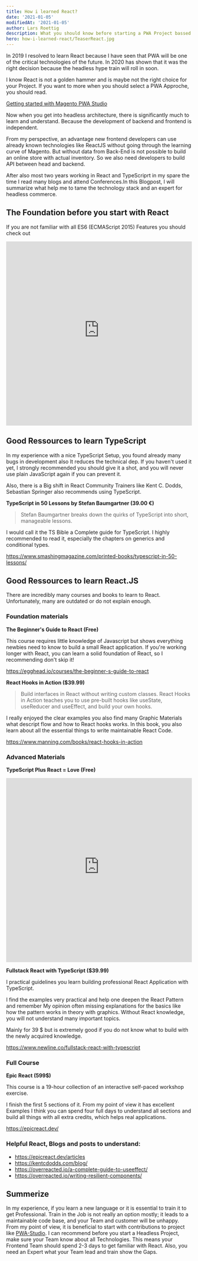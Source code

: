 ```yaml
---
title: How i learned React?
date: '2021-01-05'
modifiedAt: '2021-01-05'
author: Lars Roettig
description: What you should know before starting a PWA Project bassed on React.
hero: how-i-learned-react/TeaserReact.jpg
---
```



In 2019 I resolved to learn React because I have seen that PWA will be one of the critical technologies of the future.
In 2020 has shown that it was the right decision because the headless hype train will roll in soon.

I know React is not a golden hammer and is maybe not the right choice for your Project.
If you want to more when you should select a PWA Approche, you should read.

[Getting started with Magento PWA Studio](https://larsroettig.dev/getting-started-with-magento-pwa-studio)


Now when you get into headless architecture, there is significantly much to learn and understand.
Because the development of backend and frontend is independent.

From my perspective, an advantage new frontend developers can use already known technologies like ReactJS without going through the learning curve of Magento.
But without data from Back-End is not possible to build an online store with actual inventory. So we also need developers to build API between head and backend.

After also most two years working in React and TypeScriprt in my spare
the time I read many blogs and attend Conferences.In this Blogpost, I will summarize what help me to tame the technology stack and
an expert for headless commerce.

## The Foundation before you start with React
If you are not familiar with all ES6 (ECMAScript 2015) Features
you should check out

<iframe
  width="100%"
  height="500"
  src="https://www.youtube-nocookie.com/embed/WZQc7RUAg18"
  frameborder="0"
  allow="autoplay; encrypted-media"
  allowfullscreen
></iframe>

## Good Ressources to learn TypeScript

In my experience with a nice TypeScript Setup, you found already many bugs in development also It reduces the technical dep.
If you haven't used it yet, I strongly recommended you should give it a shot, and you will never use plain JavaScript again if you can prevent it.

Also, there is a Big shift in React Community Trainers like Kent C. Dodds, Sebastian Springer also recommends using TypeScript.

**TypeScript in 50 Lessons by Stefan Baumgartner (39.00 €)**

> Stefan Baumgartner breaks down the quirks of TypeScript into short, manageable lessons.

I would call it the TS Bible a Complete guide for TypeScript.
I highly recommended to read it, especially the chapters on generics and conditional types.

https://www.smashingmagazine.com/printed-books/typescript-in-50-lessons/

## Good Ressources to learn React.JS
There are incredibly many courses and books to learn to React.
Unfortunately, many are outdated or do not explain enough.

### Foundation materials

**The Beginner's Guide to React (Free)**

This course requires little knowledge of Javascript but shows everything newbies need to know to build a small React application.
If you're working longer with React, you can learn a solid foundation of React, so I recommending don't skip it!

https://egghead.io/courses/the-beginner-s-guide-to-react

**React Hooks in Action ($39.99)**

> Build interfaces in React without writing custom classes.
> React Hooks in Action teaches you to use pre-built hooks like useState, useReducer and useEffect, and build your own hooks.

I really enjoyed the clear examples you also find many Graphic Materials what descript flow and how to React hooks works.
In this book, you also learn about all the essential things to write maintainable React Code.

https://www.manning.com/books/react-hooks-in-action

### Advanced Materials

**TypeScript Plus React = Love (Free)**
<iframe
  width="100%"
  height="500"
  src="https://www.youtube-nocookie.com/embed/xfcPUP2_J9E"
  frameborder="0"
  allow="autoplay; encrypted-media"
  allowfullscreen
></iframe>


**Fullstack React with TypeScript ($39.99)**

I practical guidelines you learn building professional React Application with TypeScript.

I find the examples very practical and help one deepen the React Pattern and remember My opinion often missing explanations for the basics like how the pattern works in theory with graphics. Without React knowledge, you will not understand many important topics.

Mainly for 39 $ but is extremely good if you do not know what to build with the newly acquired knowledge.

https://www.newline.co/fullstack-react-with-typescript


### Full Course

**Epic React (599$)**

This course is a 19-hour collection of an interactive self-paced workshop exercise.

I finish the first 5 sections of it.
From my point of view it has excellent Examples I think you can spend
four full days to understand all sections and build all things with all extra credits, which helps real applications.

https://epicreact.dev/

### Helpful React, Blogs and posts to understand:

* https://epicreact.dev/articles
* https://kentcdodds.com/blog/
* https://overreacted.io/a-complete-guide-to-useeffect/
* https://overreacted.io/writing-resilient-components/

## Summerize

In my experience, if you learn a new language or it is essential to train it to get Professional. Train in the Job is not really an option mostly; it leads to a maintainable code base, and your Team and customer will be unhappy.  From my point of view, it is beneficial to start with contributions to project like [PWA-Studio](https://github.com/magento/pwa-studio).
I can recommend before you start a Headless Project, make sure your Team know about all Technologies.
This means your Frontend Team should spend  2-3 days to get familiar with React. Also, you need an Expert what your Team lead and train show the Gaps.
